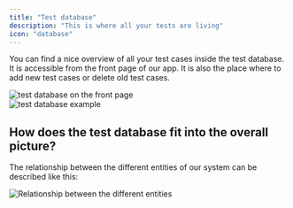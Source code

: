 ```yaml
---
title: "Test database"
description: "This is where all your tests are living"
icon: "database"
---
```


You can find a nice overview of all your test cases inside the test database. It is accessible from the front page of our app.
It is also the place where to add new test cases or delete old test cases.

<Frame caption="Test database on the front page, screenshot 09/2023">
  <img
    src="images/test-database-entry.png"
    alt="test database on the front page"
  />
</Frame>

<div class="mt-8" />

<Frame caption="Example test cases displayed within the test database, screenshot 08/2023">
  <img src="images/test-database-example.png" alt="test database example" />
</Frame>

## How does the test database fit into the overall picture?

The relationship between the different entities of our system can be described like this:

<Frame caption="Relationship between all the different entities, diagram 08/2023">
  <img
    src="images/relationship-diagram.png"
    alt="Relationship between the different entities"
  />
</Frame>
